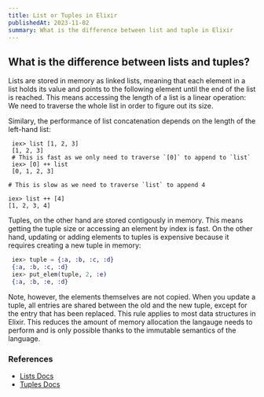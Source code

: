 ```yaml
---
title: List or Tuples in Elixir
publishedAt: 2023-11-02
summary: What is the difference between list and tuple in Elixir
---
```


## What is the difference between lists and tuples?

Lists are stored in memory as linked lists, meaning that each element in a list holds its value and points to the following element until the end of the list is reached.
This means accessing the length of a list is a linear operation: We need to traverse the whole list in order to figure out its size.

Similary, the performance of list concatenation depends on the length of the left-hand list:

```
 iex> list [1, 2, 3]
 [1, 2, 3]
 # This is fast as we only need to traverse `[0]` to append to `list`
 iex> [0] ++ list
 [0, 1, 2, 3]

# This is slow as we need to traverse `list` to append 4

iex> list ++ [4]
[1, 2, 3, 4]

```

Tuples, on the other hand are stored contigously in memory. This means getting the tuple size or accessing an element by index is fast.
On the other hand, updating or adding elements to tuples is expensive because it requires creating a new tuple in memory:

```elixir
 iex> tuple = {:a, :b, :c, :d}
 {:a, :b, :c, :d}
 iex> put_elem(tuple, 2, :e)
 {:a, :b, :e, :d}
```

Note, however, the elements themselves are not copied. When you update a tuple, all entries are shared between the old and the new tuple, except for the
entry that has been replaced. This rule applies to most data structures in Elixir. This reduces the amount of memory allocation the langauge needs to perform and is only possible thanks to the immutable semantics of the language.

### References

- <a target="_blank" href="https://hexdocs.pm/elixir/1.12/List.html">
    Lists Docs
  </a>

- <a target="_blank" href="https://hexdocs.pm/elixir/1.12/Tuple.html">
    Tuples Docs
  </a>
